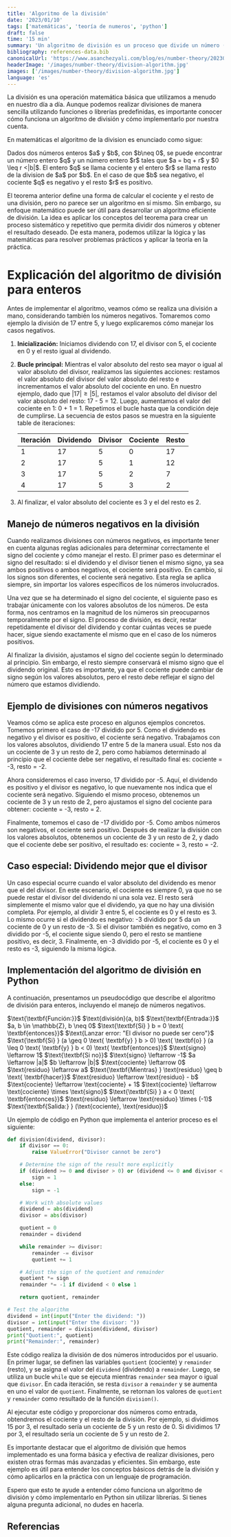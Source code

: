 ```yaml
---
title: 'Algoritmo de la división'
date: '2023/01/10'
tags: ['matemáticas', 'teoría de numeros', 'python']
draft: false
time: '15 min'
summary: 'Un algoritmo de división es un proceso que divide un número (llamado el dividendo) por otro número (llamado el divisor) y obtiene el cociente y el resto de la división. Se puede implementar un algoritmo de división en Python utilizando un ciclo while y restando el divisor del dividendo en cada iteración. Conocer cómo funciona un algoritmo de división y cómo implementarlo por nuestra cuenta es útil para entender mejor cómo funcionan las divisiones y puede ser útil en situaciones donde no podemos utilizar librerías o funciones predefinidas.'
bibliography: references-data.bib
canonicalUrl: 'https://www.asanchezyali.com/blog/es/number-theory/20230108DivisionAlgorithm'
headerImage: '/images/number-theory/division-algorithm.jpg'
images: ['/images/number-theory/division-algorithm.jpg']
language: 'es'
---
```


La división es una operación matemática básica que utilizamos a menudo en nuestro día a día. Aunque podemos realizar divisiones de manera sencilla utilizando funciones o librerías predefinidas, es importante conocer cómo funciona un algoritmo de división y cómo implementarlo por nuestra cuenta.

En matemáticas el algoritmo de la division es enunciado como sigue:

<MathBox title="Teorema. Algoritmo de la división" variant="theorem"> 
Dados dos números enteros $a$ y $b$, con $b\neq 0$, se puede encontrar un número entero $q$ y un número entero $r$ tales
que $a = bq + r$ y $0 \leq r <|b|$. El entero $q$ se llama cociente y el entero $r$ se llama resto de la division de $a$
por $b$. En el caso de que $b$ sea negativo, el cociente $q$ es negativo y el resto $r$ es positivo.
</MathBox>

El teorema anterior define una forma de calcular el cociente y el resto de una división, pero no parece ser un algoritmo en sí mismo. Sin embargo, su enfoque matemático puede ser útil para desarrollar un algoritmo eficiente de división. La idea es aplicar los conceptos del teorema para crear un proceso sistemático y repetitivo que permita dividir dos números y obtener el resultado deseado. De esta manera, podemos utilizar la lógica y las matemáticas para resolver problemas prácticos y aplicar la teoría en la práctica.

# Explicación del algoritmo de división para enteros

Antes de implementar el algoritmo, veamos cómo se realiza una división a mano, considerando también los números negativos. Tomaremos como ejemplo la división de 17 entre 5, y luego explicaremos cómo manejar los casos negativos.

1. **Inicialización:** Iniciamos dividendo con 17, el divisor con 5, el cociente en 0 y el resto igual al dividendo.
2. **Bucle principal:** Mientras el valor absoluto del resto sea mayor o igual al valor absoluto del divisor, realizamos
   las siguientes acciones: restamos el valor
   absoluto del divisor del valor absoluto del resto e incrementamos el valor absoluto del cociente en uno. En nuestro
   ejemplo, dado que $|17| \geq |5|$, restamos el valor absoluto del divisor del valor absoluto del
   resto: 17 - 5 = 12. Luego, aumentamos el valor del cociente en 1: 0 + 1 = 1. Repetimos el bucle hasta que la
   condición deje de cumplirse. La secuencia de estos pasos se muestra en la siguiente table de iteraciones:

   | Iteración | Dividendo | Divisor | Cociente | Resto |
   | --------- | --------- | ------- | -------- | ----- |
   | 1         | 17        | 5       | 0        | 17    |
   | 2         | 17        | 5       | 1        | 12    |
   | 3         | 17        | 5       | 2        | 7     |
   | 4         | 17        | 5       | 3        | 2     |

3. Al finalizar, el valor absoluto del cociente es 3 y el del resto es 2.

## Manejo de números negativos en la división

Cuando realizamos divisiones con números negativos, es importante tener en cuenta algunas reglas adicionales para
determinar correctamente el signo del cociente y cómo manejar el resto. El primer paso es determinar el signo del
resultado: si el dividendo y el divisor tienen el mismo signo, ya sea ambos positivos o ambos negativos, el cociente
será positivo. En cambio, si los signos son diferentes, el cociente será negativo. Esta regla se aplica siempre, sin
importar los valores específicos de los números involucrados.

Una vez que se ha determinado el signo del cociente, el siguiente paso es trabajar únicamente con los valores absolutos
de los números. De esta forma, nos centramos en la magnitud de los números sin preocuparnos temporalmente por el signo.
El proceso de división, es decir, restar repetidamente el divisor del dividendo y contar cuántas veces se puede hacer,
sigue siendo exactamente el mismo que en el caso de los números positivos.

Al finalizar la división, ajustamos el signo del cociente según lo determinado al principio. Sin embargo, el resto siempre conservará el mismo signo que el dividendo original. Esto es importante, ya que el cociente puede cambiar de signo según los valores absolutos, pero el resto debe reflejar el signo del número que estamos dividiendo.

## Ejemplo de divisiones con números negativos

Veamos cómo se aplica este proceso en algunos ejemplos concretos. Tomemos primero el caso de -17 dividido por 5. Como el dividendo es negativo y el divisor es positivo, el cociente será negativo. Trabajamos con los valores absolutos, dividiendo 17 entre 5 de la manera usual. Esto nos da un cociente de 3 y un resto de 2, pero como habíamos determinado al principio que el cociente debe ser negativo, el resultado final es: cociente = -3, resto = -2.

Ahora consideremos el caso inverso, 17 dividido por -5. Aquí, el dividendo es positivo y el divisor es negativo, lo que nuevamente nos indica que el cociente será negativo. Siguiendo el mismo proceso, obtenemos un cociente de 3 y un resto de 2, pero ajustamos el signo del cociente para obtener: cociente = -3, resto = 2.

Finalmente, tomemos el caso de -17 dividido por -5. Como ambos números son negativos, el cociente será positivo. Después de realizar la división con los valores absolutos, obtenemos un cociente de 3 y un resto de 2, y dado que el cociente debe ser positivo, el resultado es: cociente = 3, resto = -2.

## Caso especial: Dividendo mejor que el divisor

Un caso especial ocurre cuando el valor absoluto del dividendo es menor que el del divisor. En este escenario, el cociente es siempre 0, ya que no se puede restar el divisor del dividendo ni una sola vez. El resto será simplemente el mismo valor que el dividendo, ya que no hay una división completa. Por ejemplo, al dividir 3 entre 5, el cociente es 0 y el resto es 3. Lo mismo ocurre si el dividendo es negativo: -3 dividido por 5 da un cociente de 0 y un resto de -3. Si el divisor también es negativo, como en 3 dividido por -5, el cociente sigue siendo 0, pero el resto se mantiene positivo, es decir, 3. Finalmente, en -3 dividido por -5, el cociente es 0 y el resto es -3, siguiendo la misma lógica.

## Implementación del algoritmo de división en Python

A continuación, presentamos un pseudocódigo que describe el algoritmo de división para enteros, incluyendo el manejo de
números negativos.

<PseudoCode title="Algoritmo 1. División de Enteros">
<PseudoCodeLine showNumber={false} indent={0}>
$\text{\textbf{Función:}}$ $\text{división}(a, b)$
</PseudoCodeLine>
<PseudoCodeLine showNumber={false} indent={0}>
$\text{\textbf{Entrada:}}$ $a, b \in \mathbb{Z}, b \neq 0$
</PseudoCodeLine>
<PseudoCodeLine number={1}>
$\text{\textbf{Si} } b = 0 \text{ \textbf{entonces}}$
</PseudoCodeLine>
<PseudoCodeLine number={2} indent={2}>
$\text{Lanzar error: "El divisor no puede ser cero"}$
</PseudoCodeLine>
<PseudoCodeLine number={3}>
$\text{\textbf{Si} } (a \geq 0 \text{ \textbf{y} } b > 0) \text{ \textbf{o} } (a \leq 0 \text{ \textbf{y} } b < 0) \text{ \textbf{entonces}}$
</PseudoCodeLine>
<PseudoCodeLine number={4} indent={2}>
$\text{signo} \leftarrow 1$
</PseudoCodeLine>
<PseudoCodeLine number={5}>
$\text{\textbf{Si no}}$
</PseudoCodeLine>
<PseudoCodeLine number={6} indent={2}>
$\text{signo} \leftarrow -1$
</PseudoCodeLine>
<PseudoCodeLine number={7}>
$a \leftarrow |a|$
</PseudoCodeLine>
<PseudoCodeLine number={8}>
$b \leftarrow |b|$
</PseudoCodeLine>
<PseudoCodeLine number={9}>
$\text{cociente} \leftarrow 0$
</PseudoCodeLine>
<PseudoCodeLine number={10}>
$\text{residuo} \leftarrow a$
</PseudoCodeLine>
<PseudoCodeLine number={11}>
$\text{\textbf{Mientras} } \text{residuo} \geq b \text{ \textbf{hacer}}$
</PseudoCodeLine>
<PseudoCodeLine number={12} indent={2}>
$\text{residuo} \leftarrow \text{residuo} - b$
</PseudoCodeLine>
<PseudoCodeLine number={13} indent={2}>
$\text{cociente} \leftarrow \text{cociente} + 1$
</PseudoCodeLine>
<PseudoCodeLine number={14}>
$\text{cociente} \leftarrow \text{cociente} \times \text{signo}$
</PseudoCodeLine>
<PseudoCodeLine number={15}>
$\text{\textbf{Si} } a < 0 \text{ \textbf{entonces}}$
</PseudoCodeLine>
<PseudoCodeLine number={16} indent={2}>
$\text{residuo} \leftarrow \text{residuo} \times (-1)$
</PseudoCodeLine>
<PseudoCodeLine showNumber={false} indent={0}>
$\text{\textbf{Salida:} } (\text{cociente}, \text{residuo})$
</PseudoCodeLine>
</PseudoCode>

Un ejemplo de código en Python que implementa el anterior proceso es el siguiente:

```python showLineNumbers
def division(dividend, divisor):
    if divisor == 0:
        raise ValueError("Divisor cannot be zero")

    # Determine the sign of the result more explicitly
    if (dividend >= 0 and divisor > 0) or (dividend <= 0 and divisor < 0):
        sign = 1
    else:
        sign = -1

    # Work with absolute values
    dividend = abs(dividend)
    divisor = abs(divisor)

    quotient = 0
    remainder = dividend

    while remainder >= divisor:
        remainder -= divisor
        quotient += 1

    # Adjust the sign of the quotient and remainder
    quotient *= sign
    remainder *= -1 if dividend < 0 else 1

    return quotient, remainder

# Test the algorithm
dividend = int(input("Enter the dividend: "))
divisor = int(input("Enter the divisor: "))
quotient, remainder = division(dividend, divisor)
print("Quotient:", quotient)
print("Remainder:", remainder)
```

Este código realiza la división de dos números introducidos por el usuario. En primer lugar, se definen las variables `quotient` (cociente) y `remainder` (resto), y se asigna el valor del `dividend` (dividendo) a `remainder`. Luego, se utiliza un bucle `while` que se ejecuta mientras `remainder` sea mayor o igual que `divisor`. En cada iteración, se resta `divisor` a `remainder` y se aumenta en uno el valor de `quotient`. Finalmente, se retornan los valores de `quotient` y `remainder` como resultado de la función `division()`.

Al ejecutar este código y proporcionar dos números como entrada, obtendremos el cociente y el resto de la división. Por ejemplo, si dividimos $15$ por $3$, el resultado sería un cociente de $5$ y un resto de $0$. Si dividimos $17$ por $3$, el resultado sería un cociente de $5$ y un resto de $2$.

Es importante destacar que el algoritmo de división que hemos implementado es una forma básica y efectiva de realizar divisiones, pero existen otras formas más avanzadas y eficientes. Sin embargo, este ejemplo es útil para entender los conceptos básicos detrás de la división y cómo aplicarlos en la práctica con un lenguaje de programación.

Espero que esto te ayude a entender cómo funciona un algoritmo de división y cómo implementarlo en Python sin utilizar librerías. Si tienes alguna pregunta adicional, no dudes en hacerla.

## Referencias

<Reference
  type="image"
  url="https://unsplash.com/photos/_zsL306fDc"
  text="Antoine Dautry - Chart Pencil on system of equations."
/>

<Reference
  type="web"
  url="http://cbt1.edu.mx/Educacion/OC/Matematicas/Recursos/publication.pdf"
  text="Felipe Zaldivar. 2012. Introducción a la teoría de números."
/>
